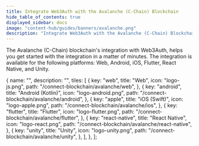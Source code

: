 ```yaml
---
title: Integrate Web3Auth with the Avalanche (C-Chain) Blockchain
hide_table_of_contents: true
displayed_sidebar: docs
image: "content-hub/guides/banners/avalanche.png"
description: "Integrate Web3Auth with the Avalanche (C-Chain) Blockchain | Documentation - Web3Auth"
---
```



<SEO
  title="Integrate Web3Auth with the Avalanche (C-Chain) Blockchain"
  description="Integrate Web3Auth with the Avalanche (C-Chain) Blockchain | Documentation - Web3Auth"
  image="https://web3auth.io/docs/content-hub/guides/banners/avalanche.png"
  slug="/connect-blockchain/evm/avalanche"
/>

The Avalanche (C-Chain) blockchain's integration with Web3Auth, helps you get started with the integration in a matter of minutes. The integration is
available for the following platforms: Web, Android, iOS, Flutter, React Native, and Unity.

  {
    name: "",
    description: "",
    tiles: [
      {
        key: "web",
        title: "Web",
        icon: "logo-js.png",
        path: "/connect-blockchain/avalanche/web",
      },
      {
        key: "android",
        title: "Android (Kotlin)",
        icon: "logo-android.png",
        path: "/connect-blockchain/avalanche/android",
      },
      {
        key: "apple",
        title: "iOS (Swift)",
        icon: "logo-apple.png",
        path: "/connect-blockchain/avalanche/ios",
      },
      {
        key: "flutter",
        title: "Flutter",
        icon: "logo-flutter.png",
        path: "/connect-blockchain/avalanche/flutter",
      },
      {
        key: "react-native",
        title: "React Native",
        icon: "logo-react.png",
        path: "/connect-blockchain/avalanche/react-native",
      },
      {
        key: "unity",
        title: "Unity",
        icon: "logo-unity.png",
        path: "/connect-blockchain/avalanche/unity",
      },
    ],
  },
];

<Tiles tileGroups={Avalanche} />
